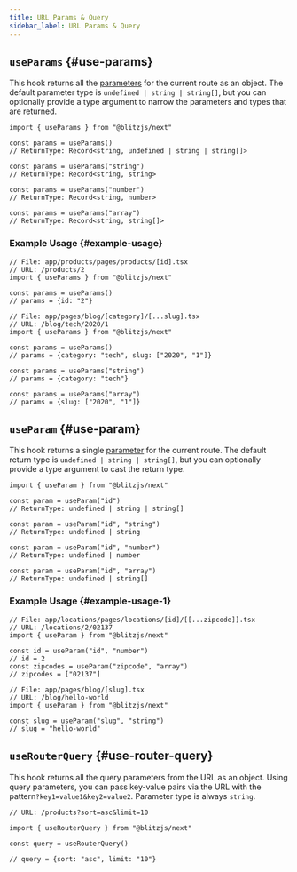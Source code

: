 ```yaml
---
title: URL Params & Query
sidebar_label: URL Params & Query
---
```


## `useParams` {#use-params}

This hook returns all the [parameters](./routing#dynamic-route-segments)
for the current route as an object. The default parameter type is
`undefined | string | string[]`, but you can optionally provide a type
argument to narrow the parameters and types that are returned.

```tsx
import { useParams } from "@blitzjs/next"

const params = useParams()
// ReturnType: Record<string, undefined | string | string[]>

const params = useParams("string")
// ReturnType: Record<string, string>

const params = useParams("number")
// ReturnType: Record<string, number>

const params = useParams("array")
// ReturnType: Record<string, string[]>
```

### Example Usage {#example-usage}

```tsx
// File: app/products/pages/products/[id].tsx
// URL: /products/2
import { useParams } from "@blitzjs/next"

const params = useParams()
// params = {id: "2"}
```

```tsx
// File: app/pages/blog/[category]/[...slug].tsx
// URL: /blog/tech/2020/1
import { useParams } from "@blitzjs/next"

const params = useParams()
// params = {category: "tech", slug: ["2020", "1"]}

const params = useParams("string")
// params = {category: "tech"}

const params = useParams("array")
// params = {slug: ["2020", "1"]}
```

## `useParam` {#use-param}

This hook returns a single [parameter](./routing#dynamic-route-segments)
for the current route. The default return type is
`undefined | string | string[]`, but you can optionally provide a type
argument to cast the return type.

```tsx
import { useParam } from "@blitzjs/next"

const param = useParam("id")
// ReturnType: undefined | string | string[]

const param = useParam("id", "string")
// ReturnType: undefined | string

const param = useParam("id", "number")
// ReturnType: undefined | number

const param = useParam("id", "array")
// ReturnType: undefined | string[]
```

### Example Usage {#example-usage-1}

```tsx
// File: app/locations/pages/locations/[id]/[[...zipcode]].tsx
// URL: /locations/2/02137
import { useParam } from "@blitzjs/next"

const id = useParam("id", "number")
// id = 2
const zipcodes = useParam("zipcode", "array")
// zipcodes = ["02137"]
```

```tsx
// File: app/pages/blog/[slug].tsx
// URL: /blog/hello-world
import { useParam } from "@blitzjs/next"

const slug = useParam("slug", "string")
// slug = "hello-world"
```

## `useRouterQuery` {#use-router-query}

This hook returns all the query parameters from the URL as an object.
Using query parameters, you can pass key-value pairs via the URL with the
pattern`?key1=value1&key2=value2`. Parameter type is always `string`.

```tsx
// URL: /products?sort=asc&limit=10

import { useRouterQuery } from "@blitzjs/next"

const query = useRouterQuery()

// query = {sort: "asc", limit: "10"}
```
